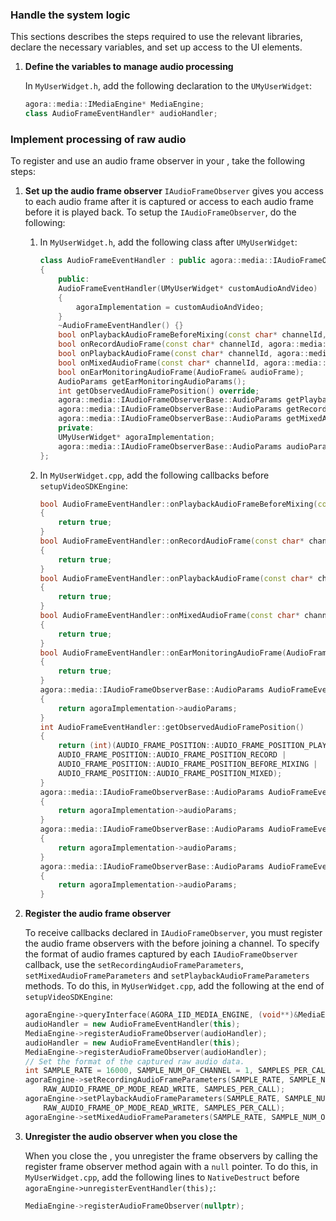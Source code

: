 
<PlatformWrapper platform="unreal">

### Handle the system logic

This sections describes the steps required to use the relevant libraries, declare the necessary variables, and set up access to the UI
elements.


1.  **Define the variables to manage audio processing**

    In `MyUserWidget.h`, add the following declaration to the `UMyUserWidget`:

    ``` cpp
    agora::media::IMediaEngine* MediaEngine;
    class AudioFrameEventHandler* audioHandler;
    ```
### Implement processing of raw audio
To register and use an audio frame observer in your <Vpl k="CLIENT" />, take the following steps:
1.  **Set up the audio frame observer**
    `IAudioFrameObserver` gives you access to each audio frame after it is captured or access to each audio frame before it is played back. To setup the `IAudioFrameObserver`, do the following:

    1. In `MyUserWidget.h`, add the following class after `UMyUserWidget`:

        ```cpp
        class AudioFrameEventHandler : public agora::media::IAudioFrameObserver
        {
            public:
            AudioFrameEventHandler(UMyUserWidget* customAudioAndVideo)
            {
                agoraImplementation = customAudioAndVideo;
            }
            ~AudioFrameEventHandler() {}
            bool onPlaybackAudioFrameBeforeMixing(const char* channelId, agora::rtc::uid_t uid, agora::media::IAudioFrameObserverBase::AudioFrame& audioFrame) override;
            bool onRecordAudioFrame(const char* channelId, agora::media::IAudioFrameObserverBase::AudioFrame& audioFrame) override;
            bool onPlaybackAudioFrame(const char* channelId, agora::media::IAudioFrameObserverBase::AudioFrame& audioFrame) override;
            bool onMixedAudioFrame(const char* channelId, agora::media::IAudioFrameObserverBase::AudioFrame& audioFrame) override;
            bool onEarMonitoringAudioFrame(AudioFrame& audioFrame);
            AudioParams getEarMonitoringAudioParams();
            int getObservedAudioFramePosition() override;
            agora::media::IAudioFrameObserverBase::AudioParams getPlaybackAudioParams() override;
            agora::media::IAudioFrameObserverBase::AudioParams getRecordAudioParams() override;
            agora::media::IAudioFrameObserverBase::AudioParams getMixedAudioParams() override;
            private:
            UMyUserWidget* agoraImplementation;
            agora::media::IAudioFrameObserverBase::AudioParams audioParams;
        };
        ```

    2. In `MyUserWidget.cpp`, add the following callbacks before `setupVideoSDKEngine`:

        ```cpp
        bool AudioFrameEventHandler::onPlaybackAudioFrameBeforeMixing(const char* channelId, rtc::uid_t uid, AudioFrame& audioFrame)
        {
            return true;
        }
        bool AudioFrameEventHandler::onRecordAudioFrame(const char* channelId, AudioFrame& audioFrame)
        {
            return true;
        }
        bool AudioFrameEventHandler::onPlaybackAudioFrame(const char* channelId, AudioFrame& audioFrame)
        {
            return true;
        }
        bool AudioFrameEventHandler::onMixedAudioFrame(const char* channelId, AudioFrame& audioFrame)
        {
            return true;
        }
        bool AudioFrameEventHandler::onEarMonitoringAudioFrame(AudioFrame& audioFrame)
        {
            return true;
        }
        agora::media::IAudioFrameObserverBase::AudioParams AudioFrameEventHandler::getEarMonitoringAudioParams()
        {
            return agoraImplementation->audioParams;
        }
        int AudioFrameEventHandler::getObservedAudioFramePosition()
        {
            return (int)(AUDIO_FRAME_POSITION::AUDIO_FRAME_POSITION_PLAYBACK |
            AUDIO_FRAME_POSITION::AUDIO_FRAME_POSITION_RECORD |
            AUDIO_FRAME_POSITION::AUDIO_FRAME_POSITION_BEFORE_MIXING |
            AUDIO_FRAME_POSITION::AUDIO_FRAME_POSITION_MIXED);
        }
        agora::media::IAudioFrameObserverBase::AudioParams AudioFrameEventHandler::getPlaybackAudioParams()
        {
            return agoraImplementation->audioParams;
        }
        agora::media::IAudioFrameObserverBase::AudioParams AudioFrameEventHandler::getRecordAudioParams()
        {
            return agoraImplementation->audioParams;
        }
        agora::media::IAudioFrameObserverBase::AudioParams AudioFrameEventHandler::getMixedAudioParams()
        {
            return agoraImplementation->audioParams;
        }
        ```


3.  **Register the audio frame observer**

    To receive callbacks declared in `IAudioFrameObserver`, you must register the audio frame observers with the <Vg k="ENGINE" /> before joining a channel. To specify the format of audio frames captured by each `IAudioFrameObserver` callback, use the `setRecordingAudioFrameParameters`, `setMixedAudioFrameParameters` and `setPlaybackAudioFrameParameters` methods. To do this, in `MyUserWidget.cpp`, add the following at the end of `setupVideoSDKEngine`:

    ``` cpp
    agoraEngine->queryInterface(AGORA_IID_MEDIA_ENGINE, (void**)&MediaEngine);
    audioHandler = new AudioFrameEventHandler(this);
    MediaEngine->registerAudioFrameObserver(audioHandler);
    audioHandler = new AudioFrameEventHandler(this);
    MediaEngine->registerAudioFrameObserver(audioHandler);
    // Set the format of the captured raw audio data.
    int SAMPLE_RATE = 16000, SAMPLE_NUM_OF_CHANNEL = 1, SAMPLES_PER_CALL = 1024;
    agoraEngine->setRecordingAudioFrameParameters(SAMPLE_RATE, SAMPLE_NUM_OF_CHANNEL,
        RAW_AUDIO_FRAME_OP_MODE_READ_WRITE, SAMPLES_PER_CALL);
    agoraEngine->setPlaybackAudioFrameParameters(SAMPLE_RATE, SAMPLE_NUM_OF_CHANNEL,
        RAW_AUDIO_FRAME_OP_MODE_READ_WRITE, SAMPLES_PER_CALL);
    agoraEngine->setMixedAudioFrameParameters(SAMPLE_RATE, SAMPLE_NUM_OF_CHANNEL, SAMPLES_PER_CALL);
    ```

4.  **Unregister the audio observer when you close the <Vpl k = "CLIENT"/>**

    When you close the <Vpl k = "CLIENT"/>, you unregister the frame observers by calling the register frame observer method again with a `null` pointer. To do this, in `MyUserWidget.cpp`, add the following lines to `NativeDestruct` before `agoraEngine->unregisterEventHandler(this);`:

    ``` cpp
    MediaEngine->registerAudioFrameObserver(nullptr);
    ```

</PlatformWrapper>